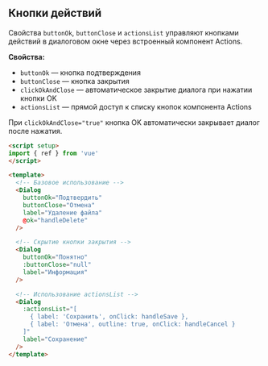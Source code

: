## Кнопки действий

Свойства `buttonOk`, `buttonClose` и `actionsList` управляют кнопками действий в диалоговом окне через встроенный компонент Actions.

**Свойства:**

- `buttonOk` — кнопка подтверждения
- `buttonClose` — кнопка закрытия
- `clickOkAndClose` — автоматическое закрытие диалога при нажатии кнопки OK
- `actionsList` — прямой доступ к списку кнопок компонента Actions

При `clickOkAndClose="true"` кнопка OK автоматически закрывает диалог после нажатия.

```html
<script setup>
import { ref } from 'vue'
</script>

<template>
  <!-- Базовое использование -->
  <Dialog
    buttonOk="Подтвердить"
    buttonClose="Отмена"
    label="Удаление файла"
    @ok="handleDelete"
  />

  <!-- Скрытие кнопки закрытия -->
  <Dialog
    buttonOk="Понятно"
    :buttonClose="null"
    label="Информация"
  />

  <!-- Использование actionsList -->
  <Dialog
    :actionsList="[
      { label: 'Сохранить', onClick: handleSave },
      { label: 'Отмена', outline: true, onClick: handleCancel }
    ]"
    label="Сохранение"
  />
</template>
```

